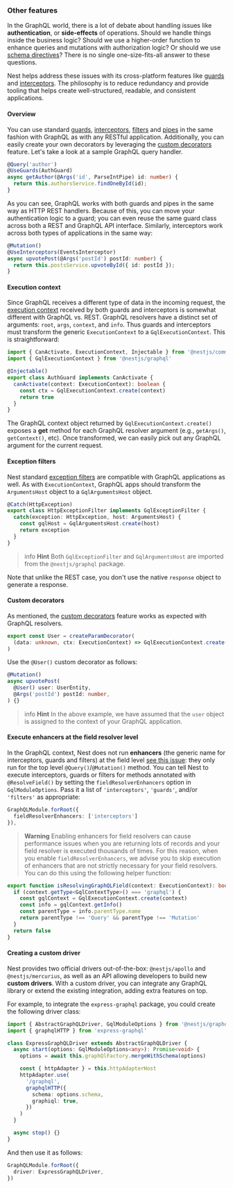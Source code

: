 ### Other features

In the GraphQL world, there is a lot of debate about handling issues like **authentication**, or **side-effects** of operations. Should we handle things inside the business logic? Should we use a higher-order function to enhance queries and mutations with authorization logic? Or should we use [schema directives](https://www.apollographql.com/docs/apollo-server/schema/directives/)? There is no single one-size-fits-all answer to these questions.

Nest helps address these issues with its cross-platform features like [guards](/guards) and [interceptors](/interceptors). The philosophy is to reduce redundancy and provide tooling that helps create well-structured, readable, and consistent applications.

#### Overview

You can use standard [guards](/guards), [interceptors](/interceptors), [filters](/exception-filters) and [pipes](/pipes) in the same fashion with GraphQL as with any RESTful application. Additionally, you can easily create your own decorators by leveraging the [custom decorators](/custom-decorators) feature. Let's take a look at a sample GraphQL query handler.

```typescript
@Query('author')
@UseGuards(AuthGuard)
async getAuthor(@Args('id', ParseIntPipe) id: number) {
  return this.authorsService.findOneById(id);
}
```

As you can see, GraphQL works with both guards and pipes in the same way as HTTP REST handlers. Because of this, you can move your authentication logic to a guard; you can even reuse the same guard class across both a REST and GraphQL API interface. Similarly, interceptors work across both types of applications in the same way:

```typescript
@Mutation()
@UseInterceptors(EventsInterceptor)
async upvotePost(@Args('postId') postId: number) {
  return this.postsService.upvoteById({ id: postId });
}
```

#### Execution context

Since GraphQL receives a different type of data in the incoming request, the [execution context](https://docs.nestjs.com/fundamentals/execution-context) received by both guards and interceptors is somewhat different with GraphQL vs. REST. GraphQL resolvers have a distinct set of arguments: `root`, `args`, `context`, and `info`. Thus guards and interceptors must transform the generic `ExecutionContext` to a `GqlExecutionContext`. This is straightforward:

```typescript
import { CanActivate, ExecutionContext, Injectable } from '@nestjs/common'
import { GqlExecutionContext } from '@nestjs/graphql'

@Injectable()
export class AuthGuard implements CanActivate {
  canActivate(context: ExecutionContext): boolean {
    const ctx = GqlExecutionContext.create(context)
    return true
  }
}
```

The GraphQL context object returned by `GqlExecutionContext.create()` exposes a **get** method for each GraphQL resolver argument (e.g., `getArgs()`, `getContext()`, etc). Once transformed, we can easily pick out any GraphQL argument for the current request.

#### Exception filters

Nest standard [exception filters](/exception-filters) are compatible with GraphQL applications as well. As with `ExecutionContext`, GraphQL apps should transform the `ArgumentsHost` object to a `GqlArgumentsHost` object.

```typescript
@Catch(HttpException)
export class HttpExceptionFilter implements GqlExceptionFilter {
  catch(exception: HttpException, host: ArgumentsHost) {
    const gqlHost = GqlArgumentsHost.create(host)
    return exception
  }
}
```

> info **Hint** Both `GqlExceptionFilter` and `GqlArgumentsHost` are imported from the `@nestjs/graphql` package.

Note that unlike the REST case, you don't use the native `response` object to generate a response.

#### Custom decorators

As mentioned, the [custom decorators](/custom-decorators) feature works as expected with GraphQL resolvers.

```typescript
export const User = createParamDecorator(
  (data: unknown, ctx: ExecutionContext) => GqlExecutionContext.create(ctx).getContext().user
)
```

Use the `@User()` custom decorator as follows:

```typescript
@Mutation()
async upvotePost(
  @User() user: UserEntity,
  @Args('postId') postId: number,
) {}
```

> info **Hint** In the above example, we have assumed that the `user` object is assigned to the context of your GraphQL application.

#### Execute enhancers at the field resolver level

In the GraphQL context, Nest does not run **enhancers** (the generic name for interceptors, guards and filters) at the field level [see this issue](https://github.com/nestjs/graphql/issues/320#issuecomment-511193229): they only run for the top level `@Query()`/`@Mutation()` method. You can tell Nest to execute interceptors, guards or filters for methods annotated with `@ResolveField()` by setting the `fieldResolverEnhancers` option in `GqlModuleOptions`. Pass it a list of `'interceptors'`, `'guards'`, and/or `'filters'` as appropriate:

```typescript
GraphQLModule.forRoot({
  fieldResolverEnhancers: ['interceptors']
}),
```

> **Warning** Enabling enhancers for field resolvers can cause performance issues when you are returning lots of records and your field resolver is executed thousands of times. For this reason, when you enable `fieldResolverEnhancers`, we advise you to skip execution of enhancers that are not strictly necessary for your field resolvers. You can do this using the following helper function:

```typescript
export function isResolvingGraphQLField(context: ExecutionContext): boolean {
  if (context.getType<GqlContextType>() === 'graphql') {
    const gqlContext = GqlExecutionContext.create(context)
    const info = gqlContext.getInfo()
    const parentType = info.parentType.name
    return parentType !== 'Query' && parentType !== 'Mutation'
  }
  return false
}
```

#### Creating a custom driver

Nest provides two official drivers out-of-the-box: `@nestjs/apollo` and `@nestjs/mercurius`, as well as an API allowing developers to build new **custom drivers**. With a custom driver, you can integrate any GraphQL library or extend the existing integration, adding extra features on top.

For example, to integrate the `express-graphql` package, you could create the following driver class:

```typescript
import { AbstractGraphQLDriver, GqlModuleOptions } from '@nestjs/graphql'
import { graphqlHTTP } from 'express-graphql'

class ExpressGraphQLDriver extends AbstractGraphQLDriver {
  async start(options: GqlModuleOptions<any>): Promise<void> {
    options = await this.graphQlFactory.mergeWithSchema(options)

    const { httpAdapter } = this.httpAdapterHost
    httpAdapter.use(
      '/graphql',
      graphqlHTTP({
        schema: options.schema,
        graphiql: true,
      })
    )
  }

  async stop() {}
}
```

And then use it as follows:

```typescript
GraphQLModule.forRoot({
  driver: ExpressGraphQLDriver,
})
```
